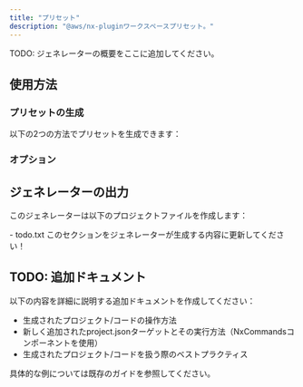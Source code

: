 ```yaml
---
title: "プリセット"
description: "@aws/nx-pluginワークスペースプリセット。"
---
```





TODO: ジェネレーターの概要をここに追加してください。

## 使用方法

### プリセットの生成

以下の2つの方法でプリセットを生成できます：

<RunGenerator generator="preset" />

### オプション

<GeneratorParameters schema={schema} />

## ジェネレーターの出力

このジェネレーターは以下のプロジェクトファイルを作成します：

<FileTree>
  - todo.txt このセクションをジェネレーターが生成する内容に更新してください！
</FileTree>

## TODO: 追加ドキュメント

以下の内容を詳細に説明する追加ドキュメントを作成してください：

- 生成されたプロジェクト/コードの操作方法
- 新しく追加されたproject.jsonターゲットとその実行方法（NxCommandsコンポーネントを使用）
- 生成されたプロジェクト/コードを扱う際のベストプラクティス

具体的な例については既存のガイドを参照してください。